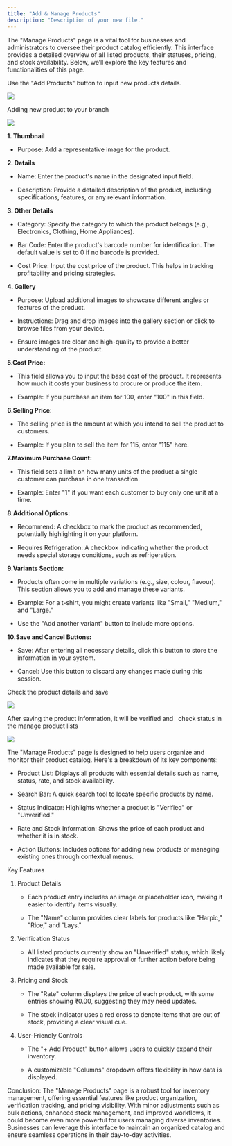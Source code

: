 ```yaml
---
title: "Add & Manage Products"
description: "Description of your new file."
---
```


The "Manage Products" page is a vital tool for businesses and administrators to oversee their product catalog efficiently. This interface provides a detailed overview of all listed products, their statuses, pricing, and stock availability. Below, we’ll explore the key features and functionalities of this page.

Use the "Add Products" button to input new products details.

![](/ClickAddProduct.png)

Adding new product to your branch

![](/AddProduct.png)

**1. Thumbnail**

* Purpose: Add a representative image for the product.

**2. Details**

* Name: Enter the product's name in the designated input field.

* Description: Provide a detailed description of the product, including specifications, features, or any relevant information.

**3. Other Details**

* Category: Specify the category to which the product belongs (e.g., Electronics, Clothing, Home Appliances).

* Bar Code: Enter the product's barcode number for identification. The default value is set to 0 if no barcode is provided.

* Cost Price: Input the cost price of the product. This helps in tracking profitability and pricing strategies.

**4. Gallery**



* Purpose: Upload additional images to showcase different angles or features of the product.

* Instructions: Drag and drop images into the gallery section or click to browse files from your device.

* Ensure images are clear and high-quality to provide a better understanding of the product.

**5.Cost Price:**

* This field allows you to input the base cost of the product. It represents how much it costs your business to procure or produce the item.

* Example: If you purchase an item for 100, enter "100" in this field.

**6.Selling Price**:

* The selling price is the amount at which you intend to sell the product to customers.

* Example: If you plan to sell the item for 115, enter "115" here.

**7.Maximum Purchase Count:**

* This field sets a limit on how many units of the product a single customer can purchase in one transaction.

* Example: Enter "1" if you want each customer to buy only one unit at a time.

**8.Additional Options:**

* Recommend: A checkbox to mark the product as recommended, potentially highlighting it on your platform.

* Requires Refrigeration: A checkbox indicating whether the product needs special storage conditions, such as refrigeration.

**9.Variants Section:**

* Products often come in multiple variations (e.g., size, colour, flavour). This section allows you to add and manage these variants.

* Example: For a t-shirt, you might create variants like "Small," "Medium," and "Large."

* Use the "Add another variant" button to include more options.

**10.Save and Cancel Buttons:**

* Save: After entering all necessary details, click this button to store the information in your system.

* Cancel: Use this button to discard any changes made during this session.

Check the product details and save 

![](/saveproduct.png)

After saving the product information, it will be verified and   check status in the manage product lists

![](/ManageProducts.png)

The "Manage Products" page is designed to help users organize and monitor their product catalog. Here's a breakdown of its key components:

* Product List: Displays all products with essential details such as name, status, rate, and stock availability.

* Search Bar: A quick search tool to locate specific products by name.

* Status Indicator: Highlights whether a product is "Verified" or "Unverified."

* Rate and Stock Information: Shows the price of each product and whether it is in stock.

* Action Buttons: Includes options for adding new products or managing existing ones through contextual menus.

Key Features

1. Product Details

   * Each product entry includes an image or placeholder icon, making it easier to identify items visually.

   * The "Name" column provides clear labels for products like "Harpic," "Rice," and "Lays."

2. Verification Status

   * All listed products currently show an "Unverified" status, which likely indicates that they require approval or further action before being made available for sale.

3. Pricing and Stock

   * The "Rate" column displays the price of each product, with some entries showing ₹0.00, suggesting they may need updates.

   * The stock indicator uses a red cross to denote items that are out of stock, providing a clear visual cue.

4. User-Friendly Controls

   * The "+ Add Product" button allows users to quickly expand their inventory.

   * A customizable "Columns" dropdown offers flexibility in how data is displayed.

Conclusion: The "Manage Products" page is a robust tool for inventory management, offering essential features like product organization, verification tracking, and pricing visibility. With minor adjustments such as bulk actions, enhanced stock management, and improved workflows, it could become even more powerful for users managing diverse inventories. Businesses can leverage this interface to maintain an organized catalog and ensure seamless operations in their day-to-day activities.